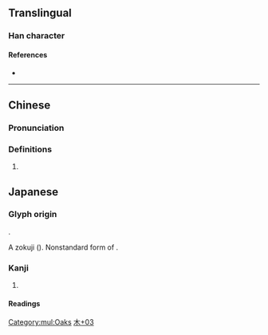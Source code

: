 {{also|栃}}
{{character info/new}}
==Translingual==

===Han character===
{{Han char|rn=75|rad=木|as=03|sn=7|four=|canj=DMS|ids=⿰木万}}

====References====
* {{Han ref|kx=0513.011|dkj=14488|dj=0898.110|hdz=21159.031|uh=6764|ud=26468}}

[[Category:mul:Oaks]]

----

==Chinese==
{{zh-forms}}

===Pronunciation===
{{zh-pron
|m=wàn
|c=man6
|cat=
}}

===Definitions===
{{zh-hanzi}}

# {{rfdef|zh}}

==Japanese==
{{ja-kanjitab|とち|yomi=kun|alt=栃}}
===Glyph origin===
{{ja-etym-kokuji}}.

A zokuji ({{l|ja|俗字}}). Nonstandard form of {{l|ja|栃}}.

===Kanji===
{{ja-kanji|grade=|rs=木03}}

# {{alternative form of|ja|栃}}

====Readings====
{{ja-readings
|kun=とち-}}

[[Category:Japanese-only CJKV Characters|木+03]]